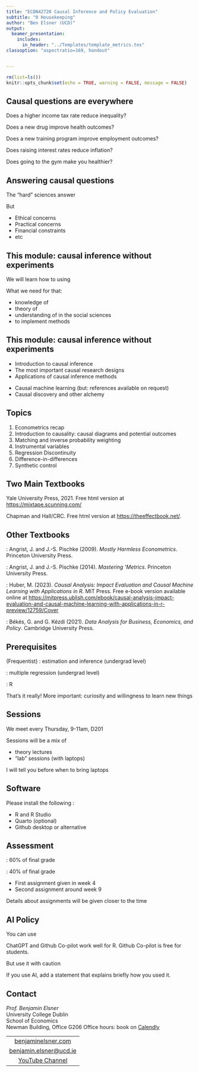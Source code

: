 ```yaml
---
title: "ECON42720 Causal Inference and Policy Evaluation"
subtitle: "0 Housekeeping"
author: "Ben Elsner (UCD)"
output:
  beamer_presentation:
    includes:
      in_header: "../Templates/template_metrics.tex"
classoption: "aspectratio=169, handout" 


--- 
```


```r
rm(list=ls())
knitr::opts_chunk$set(echo = TRUE, warning = FALSE, message = FALSE)
```


## Causal questions are everywhere

Does a higher income tax rate reduce inequality?

\vfill

Does a new drug improve health outcomes?

\vfill

Does a new training program improve employment outcomes?

\vfill

Does raising interest rates reduce inflation?

\vfill

Does going to the gym make you healthier?


## Answering causal questions

The "hard" sciences answer \br{causal questions by conducting experiments}

\vfill

But \br{experiments are not always possible}

- Ethical concerns
- Practical concerns
- Financial constraints
- etc


## This module: causal inference without experiments

We will learn how to \br{answer causal questions} using \br{observational data}

\vfill

What we need for that:

- knowledge of \br{statistics}
- theory of \br{causal inference}
- understanding of \br{best practices} in the social sciences
- \br{programming skills} to implement methods


## This module: causal inference without experiments

\brf{What we will cover}

- Introduction to causal inference
- The most important causal research designs
- Applications of causal inference methods

\vfill

\brf{What we will NOT cover}

- Causal machine learning (but: references available on request)
- Causal discovery and other alchemy


## Topics 

1.  Econometrics recap 
2.  Introduction to causality: causal diagrams and potential outcomes
3.  Matching and inverse probability weighting 
4.  Instrumental variables
5.  Regression Discontinuity 
6.  Difference-in-differences 
7.  Synthetic control


## Two Main Textbooks

\brf{Cunningham, Scott. Causal Inference: The Mixtape.} Yale University Press, 2021. Free html version at <https://mixtape.scunning.com/>

\vfill

\brf{Huntington-Klein, N. (2021). The Effect: An Introduction to Research Design and Causality (1st ed.).} Chapman and Hall/CRC.  Free html version at  <https://theeffectbook.net/>.


## Other Textbooks

\brf{The classic}: Angrist, J. and J.-S. Pischke (2009). *Mostly Harmless Econometrics*. Princeton University Press.

\vfill

\brf{Simple intro}: Angrist, J. and J.-S. Pischke (2014). *Mastering 'Metrics*. Princeton University Press.

\vfill

\brf{For the cool kids}: Huber, M. (2023). *Causal Analysis: Impact Evaluation and Causal Machine Learning with Applications in R*. MIT Press. Free e-book version available online at <https://mitpress.ublish.com/ebook/causal-analysis-impact-evaluation-and-causal-machine-learning-with-applications-in-r-preview/12759/Cover>

\vfill

\brf{Intro to data analysis}: Békés, G. and G. Kézdi (2021). *Data Analysis for Business, Economics, and Policy*. Cambridge University Press.



## Prerequisites

(Frequentist) \br{Statistics}: estimation and inference (undergrad level)

\vfill

\br{Econometrics}: multiple regression (undergrad level)

\vfill

\br{Programming}: R 

\vfill

That's it really! More important: curiosity and willingness to learn new things


## Sessions

We meet every Thursday, 9-11am, D201

\vfill

Sessions will be a mix of 

- theory lectures
- "lab" sessions (with laptops)

\vfill

I will tell you before when to bring laptops



## Software

Please install the following \br{software on your computer}:

- \br{Programming:} R and R Studio
- \br{Word processing:} Quarto (optional)
- \br{Version control:} Github desktop or alternative


## Assessment

\br{Final exam}: 60\% of final grade

\vfill

\br{Assignments}: 40\% of final grade

- First assignment given in week 4
- Second assignment around week 9

\vfill
Details about assignments will be given closer to the time


## AI Policy

You can use \br{AI for the assignments}

\vfill

ChatGPT and Github Co-pilot work well for R. Github Co-pilot is free for students.

\vfill
But use it with caution

\vfill
If you use AI, add a statement that explains briefly how you used it.




## Contact


*Prof. Benjamin Elsner* \
University College Dublin \
School of Economics \
Newman Building, Office G206 
\vfill
Office hours: book on [Calendly](https://calendly.com/benjamin-elsner/office-hour)
\vfill




<center>
  | |
  |:-------------------------:|
  | [benjaminelsner.com](https://benjaminelsner.com) |
  | [benjamin.elsner@ucd.ie](benjamin.elsner@ucd.ie) |
  | [YouTube Channel](https://youtube.com/@ben_elsner) |

</center>



